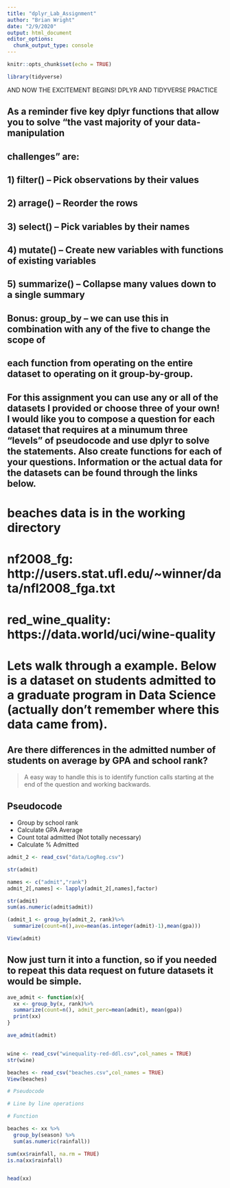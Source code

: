 ```yaml
---
title: "dplyr_Lab_Assignment"
author: "Brian Wright"
date: "2/9/2020"
output: html_document
editor_options: 
  chunk_output_type: console
---
```


```r
knitr::opts_chunk$set(echo = TRUE)
```

```r
library(tidyverse)
```


################## AND NOW THE EXCITEMENT BEGINS! DPLYR AND TIDYVERSE PRACTICE 

## As a reminder five key dplyr functions that allow you to solve "the vast majority of your data-manipulation
## challenges" are:

## 1) filter() -- Pick observations by their values
## 2) arrage() -- Reorder the rows
## 3) select() -- Pick variables by their names
## 4) mutate() -- Create new variables with functions of existing variables
## 5) summarize() -- Collapse many values down to a single summary
## Bonus: group_by -- we can use this in combination with any of the five to change the scope of
## each function from operating on the entire dataset to operating on it group-by-group.


## For this assignment you can use any or all of the datasets I provided or choose three of your own!  I would like you to compose a question for each dataset that requires at a minumum three "levels" of pseudocode and use dplyr to solve the statements. Also create functions for each of your  questions.  Information or the actual data for the datasets can be found through the links below.  



# beaches data is in the working directory 

# nf2008_fg: http://users.stat.ufl.edu/~winner/data/nfl2008_fga.txt

# red_wine_quality: https://data.world/uci/wine-quality


# Lets walk through a example. Below is a dataset on students admitted to a graduate program in Data Science (actually don't remember where this data came from). 

## Are there differences in the admitted number of students on average by GPA and school rank?

  >A easy way to handle this is to identify function calls starting at the end of the question and working backwards. 

## Pseudocode 
  - Group by school rank
  - Calculate GPA Average
  - Count total admitted (Not totally necessary)
  - Calculate % Admitted


```r
admit_2 <- read_csv("data/LogReg.csv")

str(admit)

names <- c("admit","rank")
admit_2[,names] <- lapply(admit_2[,names],factor)

str(admit)
sum(as.numeric(admit$admit))

(admit_1 <- group_by(admit_2, rank)%>%
  summarize(count=n(),ave=mean(as.integer(admit)-1),mean(gpa)))

View(admit)

```

## Now just turn it into a function, so if you needed to repeat this data request on future datasets it would be simple. 
```r
ave_admit <- function(x){
  xx <- group_by(x, rank)%>%
  summarize(count=n(), admit_perc=mean(admit), mean(gpa))
  print(xx)
}

ave_admit(admit)



```

```r
wine <- read_csv("winequality-red-ddl.csv",col_names = TRUE)
str(wine)
```


```r

beaches <- read_csv("beaches.csv",col_names = TRUE)
View(beaches)
```


```r
# Pseudocode


```

```r
# Line by line operations


```

```r
# Function

```



























































```r

beaches <- xx %>% 
  group_by(season) %>% 
  sum(as.numeric(rainfall))

sum(xx$rainfall, na.rm = TRUE)
is.na(xx$rainfall)


head(xx)

```


